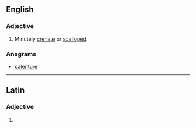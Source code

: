 ==English==

===Adjective===
{{en-adj}}

# {{botany}} Minutely [[crenate]] or [[scalloped]].

===Anagrams===
* [[calenture#English|calenture]]

----

==Latin==

===Adjective===
{{la-adj-form|crēnulāte}}

# {{inflection of|crenulatus|crēnulātus|voc|m|s|lang=la}}